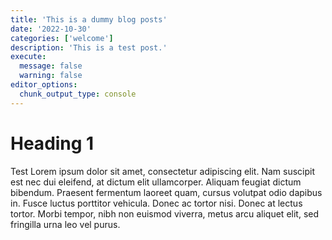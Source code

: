 ```yaml
---
title: 'This is a dummy blog posts'
date: '2022-10-30'
categories: ['welcome']
description: 'This is a test post.'
execute: 
  message: false
  warning: false
editor_options: 
  chunk_output_type: console
---
```


# Heading 1

Test Lorem ipsum dolor sit amet, consectetur adipiscing elit. Nam suscipit est nec dui eleifend, at dictum elit ullamcorper. Aliquam feugiat dictum bibendum. Praesent fermentum laoreet quam, cursus volutpat odio dapibus in. Fusce luctus porttitor vehicula. Donec ac tortor nisi. Donec at lectus tortor. Morbi tempor, nibh non euismod viverra, metus arcu aliquet elit, sed fringilla urna leo vel purus. 


